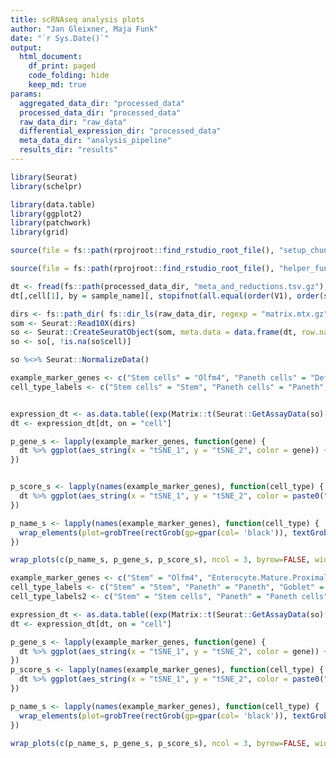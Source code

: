 ```yaml
---
title: scRNAseq analysis plots
author: "Jan Gleixner, Maja Funk"
date: "`r Sys.Date()`"
output:
  html_document:
    df_print: paged
    code_folding: hide
    keep_md: true
params:
  aggregated_data_dir: "processed_data"
  processed_data_dir: "processed_data"
  raw_data_dir: "raw_data"
  differential_expression_dir: "processed_data"
  meta_data_dir: "analysis_pipeline"
  results_dir: "results"
---
```

``` r
library(Seurat)
library(schelpr)

library(data.table)
library(ggplot2)
library(patchwork)
library(grid)
```

```r
source(file = fs::path(rprojroot::find_rstudio_root_file(), "setup_chunk.R")) # needed if run interactively in RStudio
```

```r
source(file = fs::path(rprojroot::find_rstudio_root_file(), "helper_functions_and_colors.R")) # needed if run interactively in RStudio
```

```r
dt <- fread(fs::path(processed_data_dir, "meta_and_reductions.tsv.gz"), sep= "\t")
dt[,cell[1], by = sample_name][, stopifnot(all.equal(order(V1), order(sample_name)))] %>% invisible() # ensure that cell and samples match
```

```r
dirs <- fs::path_dir( fs::dir_ls(raw_data_dir, regexp = "matrix.mtx.gz", recurse = TRUE))
som <- Seurat::Read10X(dirs)
so <- Seurat::CreateSeuratObject(som, meta.data = data.frame(dt, row.names = dt$cell))
so <- so[, !is.na(so$cell)]
```

```r
so %<>% Seurat::NormalizeData()
```

```r
example_marker_genes <- c("Stem cells" = "Olfm4", "Paneth cells" = "Defa24", "Goblet cells" = "Muc2", "Enteroendocrine cells" = "Chgb", "Enterocytes" = "Fabp1", "Tuft cells" = "Dclk1")
cell_type_labels <- c("Stem cells" = "Stem", "Paneth cells" = "Paneth", "Goblet cells" = "Goblet", "Enteroendocrine cells" = "EEC", "Enterocytes" = "Enterocyte", "Tuft cells" = "Tuft")


expression_dt <- as.data.table((exp(Matrix::t(Seurat::GetAssayData(so)[example_marker_genes,]))-1)*1E6/1E4 , keep.rownames = "cell" )
dt <- expression_dt[dt, on = "cell"]

p_gene_s <- lapply(example_marker_genes, function(gene) {
  dt %>% ggplot(aes_string(x = "tSNE_1", y = "tSNE_2", color = gene)) + geom_cell() +  schelpr::scale_color_log1p_scaled(scale=1/100, name = paste0(gene, "\n[CPM]"))
})


p_score_s <- lapply(names(example_marker_genes), function(cell_type) {
  dt %>% ggplot(aes_string(x = "tSNE_1", y = "tSNE_2", color = paste0("`", cell_type, "`"))) + geom_cell() + scale_color_continuous(stringr::str_wrap(paste0(cell_type_labels[cell_type], " score"), 12)) #my_wrap(cell_type))
})

p_name_s <- lapply(names(example_marker_genes), function(cell_type) {
  wrap_elements(plot=grobTree(rectGrob(gp=gpar(col= 'black')), textGrob(cell_type, rot = 90)), clip = TRUE) 
})

wrap_plots(c(p_name_s, p_gene_s, p_score_s), ncol = 3, byrow=FALSE, widths = c(0.13, 1, 1)) + plot_annotation(tag_levels = list(c(letters[seq_along(p_name_s)],character(length(p_name_s)*2))))  

```

```r
example_marker_genes <- c("Stem" = "Olfm4", "Enterocyte.Mature.Proximal" = "Fabp1","Endocrine" = "Chgb", "Paneth" = "Defa24", "Goblet" = "Muc2",  "Tuft" = "Dclk1")
cell_type_labels <- c("Stem" = "Stem", "Paneth" = "Paneth", "Goblet" = "Goblet", "Endocrine" = "EEC", "Enterocyte.Mature.Proximal" = "Enterocyte", "Tuft" = "Tuft")
cell_type_labels2 <- c("Stem" = "Stem cells", "Paneth" = "Paneth cells", "Goblet" = "Goblet cells", "Endocrine" = "EECs", "Enterocyte.Mature.Proximal" = "Enterocytes", "Tuft" = "Tuft cells")

expression_dt <- as.data.table((exp(Matrix::t(Seurat::GetAssayData(so)[example_marker_genes,]))-1)*1E6/1E4 , keep.rownames = "cell" )
dt <- expression_dt[dt, on = "cell"]

p_gene_s <- lapply(example_marker_genes, function(gene) {
  dt %>% ggplot(aes_string(x = "tSNE_1", y = "tSNE_2", color = gene)) + geom_cell() + schelpr::scale_color_log1p_scaled(scale=1/100, name = paste0(gene, "\n[CPM]"))
})
p_score_s <- lapply(names(example_marker_genes), function(cell_type) {
  dt %>% ggplot(aes_string(x = "tSNE_1", y = "tSNE_2", color = paste0("`prediction.score.", cell_type, "`"))) + geom_cell() + scale_color_continuous(stringr::str_wrap(paste0(cell_type_labels[cell_type], " score"), 12))
})

p_name_s <- lapply(names(example_marker_genes), function(cell_type) {
  wrap_elements(plot=grobTree(rectGrob(gp=gpar(col= 'black')), textGrob(cell_type_labels[cell_type], rot = 90)), clip = TRUE) 
})

wrap_plots(c(p_name_s, p_gene_s, p_score_s), ncol = 3, byrow=FALSE, widths = c(0.13, 1, 1)) + plot_annotation(tag_levels = list(c(letters[seq_along(p_name_s)],character(length(p_name_s)*2))))  

```
























